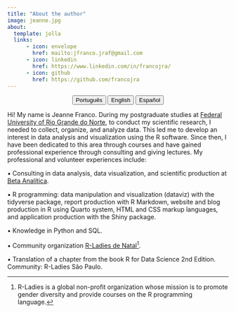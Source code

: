 ---
title: "About the author"
image: jeanne.jpg
about:
  template: jolla
  links:
      - icon: envelope
        href: mailto:jfranco.jraf@gmail.com
      - icon: linkedin
        href: https://www.linkedin.com/in/francojra/
      - icon: github
        href: https://github.com/francojra
---

<center>

::: {.btn-group role="group" aria-label="About"}
<a href="about-pt.html"> <button type="button" class="btn btn-primary me-md-2 btn-sm">Português</button></a> <a href="about-en.html"> <button type="button" class="btn btn-primary me-md-2 btn-sm">English</button></a> <a href="about-es.html"><button type="button" class="btn btn-primary me-md-2 btn-sm">Español</button></a>
:::

</center>

Hi! My name is Jeanne Franco. During my postgraduate studies at [Federal University of Rio Grande do Norte](https://www.ufrn.br/), to conduct my scientific research, I needed to collect, organize, and analyze data. This led me to develop an interest in data analysis and visualization using the R software. Since then, I have been dedicated to this area through courses and have gained professional experience through consulting and giving lectures. My professional and volunteer experiences include:\

▪ Consulting in data analysis, data visualization, and scientific production at [Beta Analítica](https://betaanalitica.com.br/).\

▪ R programming: data manipulation and visualization (dataviz) with the tidyverse package, report production with R Markdown, website and blog production in R using Quarto system, HTML and CSS markup languages, and application production with the Shiny package.\

▪ Knowledge in Python and SQL.\

▪ Community organization [R-Ladies de Natal](https://rladies.org/)[^1].

[^1]: R-Ladies is a global non-profit organization whose mission is to promote gender diversity and provide courses on the R programming language.

▪ Translation of a chapter from the book R for Data Science 2nd Edition. Community: R-Ladies São Paulo.
